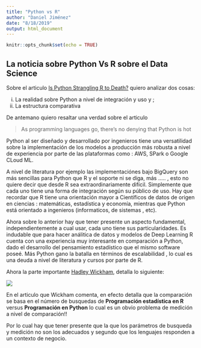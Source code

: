 ```yaml
---
title: "Python vs R"
author: "Daniel Jiménez"
date: "8/18/2019"
output: html_document
---
```


```r
knitr::opts_chunk$set(echo = TRUE)
```

## La noticia sobre Python Vs R sobre el Data Science

Sobre el articulo [Is Python Strangling R to Death?](https://www.datanami.com/2019/08/15/is-python-strangling-r-to-death/) quiero analizar dos cosas:

i) La realidad sobre Python a nivel de integración y uso y ;
ii) La estructura comparativa 

De antemano quiero resaltar una verdad sobre el articulo

> As programming languages go, there’s no denying that Python is hot 

Python al ser diseñado y desarrollado por ingenieros tiene una versatilidad sobre la implementación de los modelos a producción más robusta a nivel de experiencia por parte de las plataformas como : AWS, SPark o Google CLoud ML.

A nivel de literatura por ejemplo las implementaciónes bajo BigQuery son más sencillas para Python que R y el soporte ni se diga, más ..... , esto no quiere decir que desde R sea extraordinariamente difícil. Simplemente que cada uno tiene una forma de integración según su público de uso. Hay que recordar que R tiene una orientación mayor a Científicos de datos de origen en ciencias : matemáticas, estadística y economía, mientras que Python está orientado a ingenieros (informaticos, de sistemas , etc).


Ahora sobre lo anterior hay que tener presente un aspecto fundamental, independientemente a cual usar, cada uno tiene sus particularidades. Es indudable que para hacer análitica de datos y modelos de Deep Learning R cuenta con una experiencia muy interesante en comparación a Python, dado el desarrollo del pensamiento estadístico que el mismo software poseé. Más Python gano la batalla en términos de escalabilidad , lo cual es una deuda a nivel de literatura y cursos por parte de R.

Ahora la parte importante [Hadley Wickham](https://twitter.com/hadleywickham), detalla lo siguiente:


![](../../Captura de Pantalla 2019-08-18 a la(s) 1.06.15 p. m..png)


En el articulo que Wickham comenta, en efecto detalla que la comparación se basa en el número de busquedas de **Programación estadística en R** versus **Programación en Python** lo cual es un obvio problema de medición a nivel de comparación!!

Por lo cual hay que tener presente que la que los parámetros de busqueda y medición no son los adecuados y segundo que los lenguajes responden a un contexto de negocio.






